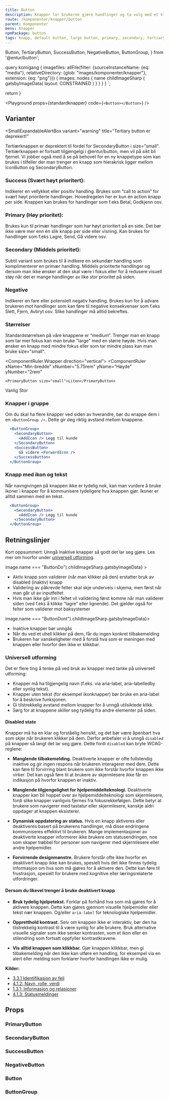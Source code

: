 ```yaml
---
title: Button
description: Knapper lar brukerne gjøre handlinger og ta valg med et klikk.
route: /komponenter/knapper/button
parent: Komponenter
menu: Knapper
npmPackage: button
tags: knapp, default button, large button, primary, secondary, tertiary, primær, sekundær, tertiær
---
```


  Button,
  TertiaryButton,
  SuccessButton,
  NegativeButton,
  ButtonGroup,
} from '@entur/button';

query komigang {
  imagefiles: allFile(filter: {sourceInstanceName: {eq: "media"}, relativeDirectory: {glob: "images/komponenter/knapper"}, extension: {eq: "png"}}) {
    images: nodes {
      name
      childImageSharp {
         gatsbyImageData(
          layout: CONSTRAINED
        )
      }
    }
  }
}
`;

  return <SEO title={props.pageContext.frontmatter.title} description={props.pageContext.frontmatter.description} pathname={props.pageContext.frontmatter.route} />
}

<PageHeader />

<Playground props={standardknapper} code={`<Button></Button>`} />

## Varianter

<SmallExpandableAlertBox
  variant="warning"
  title="Tertiary button er deprekert!"
>
  Tertiærknappen er deprektert til fordel for SecondaryButton i size="small".
  Tertiærknappen er fortsatt tilgjengelgi i @entur/button, men vil på sikt bli
  fjernet. Vi jobber også med å se på behovet for en ny knappetype som kan
  brukes i tilfeller der man trenger en knapp som hierakrisk ligger mellom
  IconButton og SecondaryButton.
</SmallExpandableAlertBox>

### Success (Svært høyt prioritert):

Indikerer en vellykket eller positiv handling. Brukes som “call to action” for svært høyt prioriterte handlinger. Hovedregelen her er kun én action knapp per side. Knappen kan brukes for handlinger som f.eks Betal, Godkjenn osv.

### Primary (Høy prioritet):

Brukes kun til primær handlinger som har høyt prioritert på en side. Det bør ikke være mer enn én slik knapp per side eller visning. Kan brukes for handlinger som f.eks Lagre, Send, Gå videre osv.

### Secondary (Middels prioritet):

Subtil variant som brukes til å indikere en sekundær handling som komplimenterer en primær handling. Middels prioriterte handlinger og dersom man ikke ønsker at den skal være i fokus eller for å redusere visuell støy når det er mange handlinger av like stor prioritet på siden.

### Negative

Indikerer en fare eller potensielt negativ handling. Brukes kun for å advare brukeren mot handlinger som kan føre til negative konsekvenser som f.eks Slett, Fjern, Avbryt osv. Slike handlinger må alltid bekreftes.

### Størrelser

Standardstørrelsen på våre knappene er “medium”. Trenger man en knapp som tar mer fokus kan man bruke "large" med en større høyde.
Hvis man ønsker en knapp med mindre fokus eller som tar mindre plass kan man bruke size="small".

<ComponentRuler.Wrapper direction="vertical">
  <ComponentRuler
    xName="Min-bredde"
    xNumber="5.75rem"
    yName="Høyde"
    yNumber="2rem"
  >
    <PrimaryButton size="small">Liten</PrimaryButton>
  </ComponentRuler>
  <ComponentRuler
    xName="Min-bredde"
    xNumber="9.5rem"
    yName="Høyde"
    yNumber="3rem"
  >
    <PrimaryButton>Vanlig</PrimaryButton>
  </ComponentRuler>
  <ComponentRuler
    xName="Min-bredde"
    xNumber="11.75rem"
    yName="Høyde"
    yNumber="3.75rem"
  >
    <PrimaryButton size="large">Stor</PrimaryButton>
  </ComponentRuler>
</ComponentRuler.Wrapper>


### Knapper i gruppe

Om du skal ha flere knapper ved siden av hverandre, bør du wrappe dem i en `<ButtonGroup />`. Dette gir deg riktig avstand mellom knappene.

```jsx
  <ButtonGroup>
    <SecondaryButton>
      <AddIcon /> Legg til kunde
    </SecondaryButton>
    <SuccessButton>
      Gå videre <ForwardIcon />
    </SuccessButton>
  </ButtonGroup>
```

### Knapp med ikon og tekst

Når navngivingen på knappen ikke er tydelig nok, kan man vurdere å bruke
ikoner i knapper for å kommunisere tydeligere hva knappen gjør. Ikoner er
alltid sammen med en tekst.

```jsx
  <ButtonGroup>
    <SecondaryButton>
      <AddIcon /> Legg til kunde
    </SecondaryButton>
  </ButtonGroup>
```

## Retningslinjer

Kort oppsummert: Unngå inaktive knapper så godt det lar seg gjøre. Les mer om hvorfor under [universell utforming](/komponenter/knapper/button#universell-utforming).

<DoDontGroup>
  <DoDontCard title="Gjør" variant="success" imgSource={props.data.imagefiles.images.find(image => image.name === "ButtonDo").childImageSharp.gatsbyImageData}
>
    <ul>
      <li>
        Aktiv knapp som validerer (når man klikker på den) erstatter bruk av
        disabled (inaktiv) knapp
      </li>
      <li>
        Validering av påkrevde felter skal skje underveis i skjema, men først
        når man går ut av inputfeltet
      </li>
      <li>
        Hvis man ikke går inn i feltet vil validering først komme når man
        validerer siden (ved f.eks å klikke “lagre” eller lignende). Det gjelder
        også for felter som validerer mot baksystemer
      </li>
    </ul>
  </DoDontCard>
  <DoDontCard title="Unngå" variant="warning" imgSource={props.data.imagefiles.images.find(image => image.name === "ButtonDont").childImageSharp.gatsbyImageData}>
    <ul>
      <li>
        Inaktive knapper bør unngås
      </li>
      <li>
        Når du ved et uhell klikker på dem, får du ingen konkret tilbakemelding
      </li>
      <li>
        Brukeren har vanskeligheter med å forstå hva som er meningen med knappen eller hvorfor
        den ikke er klikkbar.
      </li>
    </ul>
  </DoDontCard>
</DoDontGroup>

### Universell utforming

Det er flere ting å tenke på ved bruk av knapper med tanke på universell utforming:

- Knapper må ha tilgjengelig navn (f.eks. via aria-label, aria-labelledby eller synlig tekst).
- Knapper uten tekst (for eksempel ikonknapper) bør bruke en aria-label for å beskrive funksjonen.
- Gi tilstrekkelig avstand mellom knapper for å unngå utilsiktede klikk.
- Sørg for at knappene skiller seg tydelig fra andre elementer på siden.

#### Disabled state
Knapper må ha en klar og forståelig hensikt, og det bør være åpenbart hva som skjer når brukeren klikker på dem.
Derfor anbefaler vi å unngå `disabled` på knapper så langt det lar seg gjøre.
Dette fordi `disabled` kan bryte WCAG-reglene:

- **Manglende tilbakemelding.** Deaktiverte knapper er ofte fullstendig inaktive og gir ingen respons når brukeren interagerer med dem. Dette kan føre til forvirring blant brukere som ikke forstår hvorfor knappen ikke virker. Det kan også føre til at brukere av skjermlesere ikke får en indikasjon på hvorfor knappen er inaktiv.

- **Manglende tilgjengelighet for hjelpemiddelteknologi.**
Deaktiverte knapper kan bli hoppet over av hjelpemiddelteknologi som skjermlesere, fordi slike knapper vanligvis fjernes fra fokusrekkefølgen. Dette betyr at brukere som navigerer med tastatur eller skjermlesere, kanskje aldri oppdager at knappen eksisterer.

- **Dynamisk oppdatering av status.**
Hvis en knapp aktiveres eller deaktiveres basert på brukerens handlinger, må disse endringene kommuniseres effektivt til brukeren. Mange implementasjoner av deaktiverte knapper informerer ikke brukere om statusendringen, noe som skaper trøbbel for personer som navigerer med skjermlesere eller andre hjelpemidler.

- **Forvirrende designmønstre.**
Brukere forstår ofte ikke hvorfor en deaktivert knapp ikke kan brukes, spesielt hvis det ikke finnes tydelig informasjon om hva som må gjøres for å aktivere den. Dette kan føre til frustrasjon, spesielt for brukere med kognitive eller læringsrelaterte utfordringer.

#### Dersom du likevel trenger å bruke deaktivert knapp

- **Bruk tydelig hjelpetekst.**
Forklar på forhånd hva som må gjøres for å aktivere knappen. Dette kan gjøres gjennom visuelle hjelpemidler eller tekst nær knappen. Og/eller `aria-label` for teknologiske hjelpemidler.

- **Oppretthold kontrast.**
Selv om knappen ikke er interaktiv, bør den ha tilstrekkelig kontrast til å være synlig for alle brukere. Bruk alternative visuelle signaler som ikke senker kontrasten, som et ikon eller en stilendring som fortsatt oppfyller kontrastkravene.

- **Vis alltid knappen som klikkbar.**
Gjør knappen klikkbar, men gi tilbakemelding når den ikke kan utføre en handling, for eksempel via en alert eller melding som forklarer hvorfor handlingen ikke er mulig.

**Kilder:**
- [3.3.1 Identifikasjon av feil](https://www.uutilsynet.no/wcag-standarden/331-identifikasjon-av-feil-niva/116)
- [4.1.2: Navn, rolle, verdi](https://www.uutilsynet.no/wcag-standarden/412-navn-rolle-verdi-niva/121)
- [1.3.1: Informasjon og relasjoner](https://www.uutilsynet.no/wcag-standarden/131-informasjon-og-relasjoner-niva/90)
- [4.1.3: Statusmeldinger](https://www.uutilsynet.no/wcag-standarden/413-statusbeskjeder-niva-aa/152)

## Props

### PrimaryButton

<ImportStatement imports="PrimaryButton" packageName={props.pageContext.frontmatter.npmPackage} />
<Props componentName="PrimaryButton" />

### SecondaryButton

<ImportStatement imports="SecondaryButton" packageName={props.pageContext.frontmatter.npmPackage} />
<Props componentName="SecondaryButton" />

### SuccessButton

<ImportStatement imports="SuccessButton" packageName={props.pageContext.frontmatter.npmPackage} />
<Props componentName="SuccessButton" />

### NegativeButton

<ImportStatement imports="NegativeButton" packageName={props.pageContext.frontmatter.npmPackage} />
<Props componentName="NegativeButton" />

### Button

<ImportStatement imports="Button" packageName={props.pageContext.frontmatter.npmPackage} />
<Props componentName="Button" />


### ButtonGroup

<ImportStatement imports="ButtonGroup" packageName={props.pageContext.frontmatter.npmPackage} />
<Props componentName="ButtonGroup" />
